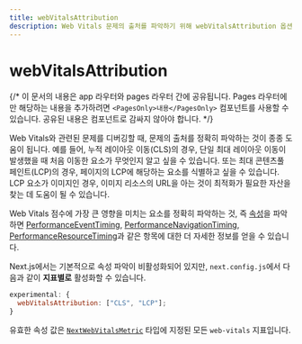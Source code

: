 ```yaml
---
title: webVitalsAttribution
description: Web Vitals 문제의 출처를 파악하기 위해 webVitalsAttribution 옵션을 사용하는 방법을 알아보세요.
---
```


# webVitalsAttribution

{/* 이 문서의 내용은 app 라우터와 pages 라우터 간에 공유됩니다. Pages 라우터에만 해당하는 내용을 추가하려면 `<PagesOnly>내용</PagesOnly>` 컴포넌트를 사용할 수 있습니다. 공유된 내용은 컴포넌트로 감싸지 않아야 합니다. */}

Web Vitals와 관련된 문제를 디버깅할 때, 문제의 출처를 정확히 파악하는 것이 종종 도움이 됩니다.
예를 들어, 누적 레이아웃 이동(CLS)의 경우, 단일 최대 레이아웃 이동이 발생했을 때 처음 이동한 요소가 무엇인지 알고 싶을 수 있습니다.
또는 최대 콘텐츠풀 페인트(LCP)의 경우, 페이지의 LCP에 해당하는 요소를 식별하고 싶을 수 있습니다.
LCP 요소가 이미지인 경우, 이미지 리소스의 URL을 아는 것이 최적화가 필요한 자산을 찾는 데 도움이 될 수 있습니다.

Web Vitals 점수에 가장 큰 영향을 미치는 요소를 정확히 파악하는 것, 즉 [속성](https://github.com/GoogleChrome/web-vitals/blob/4ca38ae64b8d1e899028c692f94d4c56acfc996c/README.md#attribution)을 파악하면
[PerformanceEventTiming](https://developer.mozilla.org/docs/Web/API/PerformanceEventTiming), [PerformanceNavigationTiming](https://developer.mozilla.org/docs/Web/API/PerformanceNavigationTiming), [PerformanceResourceTiming](https://developer.mozilla.org/docs/Web/API/PerformanceResourceTiming)과 같은 항목에 대한 더 자세한 정보를 얻을 수 있습니다.

Next.js에서는 기본적으로 속성 파악이 비활성화되어 있지만, `next.config.js`에서 다음과 같이 **지표별로** 활성화할 수 있습니다.

```js filename="next.config.js"
experimental: {
  webVitalsAttribution: ["CLS", "LCP"];
}
```

유효한 속성 값은 [`NextWebVitalsMetric`](https://github.com/vercel/next.js/blob/442378d21dd56d6e769863eb8c2cb521a463a2e0/packages/next/shared/lib/utils.ts#L43) 타입에 지정된 모든 `web-vitals` 지표입니다.
